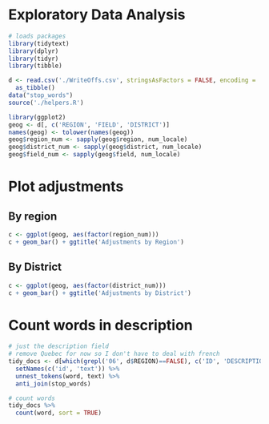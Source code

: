 
# Exploratory Data Analysis
```{r, message=FALSE}
# loads packages
library(tidytext)
library(dplyr)
library(tidyr)
library(tibble)
```
```{r, echo=FALSE}
d <- read.csv('./WriteOffs.csv', stringsAsFactors = FALSE, encoding = 'latin1') %>%
  as_tibble()
data("stop_words")
source('./helpers.R')
```


```{r}
library(ggplot2)
geog <- d[, c('REGION', 'FIELD', 'DISTRICT')]
names(geog) <- tolower(names(geog))
geog$region_num <- sapply(geog$region, num_locale)
geog$district_num <- sapply(geog$district, num_locale)
geog$field_num <- sapply(geog$field, num_locale)
```

# Plot adjustments 
## By region
```{r}
c <- ggplot(geog, aes(factor(region_num)))
c + geom_bar() + ggtitle('Adjustments by Region')
```

## By District
```{r}
c <- ggplot(geog, aes(factor(district_num)))
c + geom_bar() + ggtitle('Adjustments by District')
```

<!-- ## By Field Office -->
<!-- ```{r} -->
<!-- c <- ggplot(geog, aes(factor(field_num))) -->
<!-- c + geom_bar() + ggtitle('Adjustments by Field Office') -->
<!-- ``` -->

# Count words in description
```{r, echo=FALSE}
# just the description field 
# remove Quebec for now so I don't have to deal with french
tidy_docs <- d[which(grepl('06', d$REGION)==FALSE), c('ID', 'DESCRIPTION')] %>%
  setNames(c('id', 'text')) %>%
  unnest_tokens(word, text) %>%
  anti_join(stop_words)

# count words
tidy_docs %>%
  count(word, sort = TRUE) 
```



